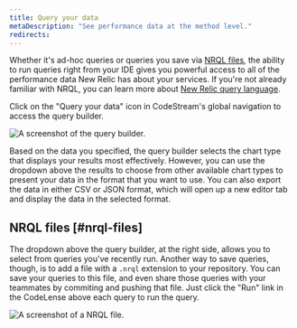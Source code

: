 ```yaml
---
title: Query your data
metaDescription: "See performance data at the method level."
redirects:
---
```




Whether it's ad-hoc queries or queries you save via [NRQL files](#nrql-files), the ability to run queries right from your IDE gives you powerful access to all of the performance data New Relic has about your services. If you're not already familiar with NRQL, you can learn more about [New Relic query language](/docs/nrql/get-started/introduction-nrql-new-relics-query-language).

Click on the "Query your data" icon in CodeStream's global navigation to access the query builder.

<img
  title="Query your data."
  alt="A screenshot of the query builder."
  src={codestreamQueryBuilder}
/>

Based on the data you specified, the query builder selects the chart type that displays your results most effectively. However, you can use the dropdown above the results to choose from other available chart types to present your data in the format that you want to use. You can also export the data in either CSV or JSON format, which will open up a new editor tab and display the data in the selected format.

## NRQL files [#nrql-files]

The dropdown above the query builder, at the right side, allows you to select from queries you've recently run. Another way to save queries, though, is to add a file with a `.nrql` extension to your repository. You can save your queries to this file, and even share those queries with your teammates by commiting and pushing that file. Just click the "Run" link in the CodeLense above each query to run the query.

<img
  title="NRQL file."
  alt="A screenshot of a NRQL file."
  src={codestreamNRQLFile}
/>